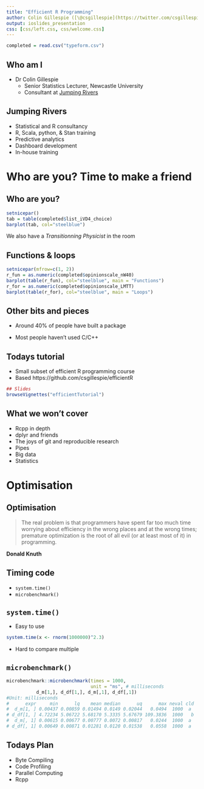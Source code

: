 ```yaml
---
title: "Efficient R Programming"
author: Colin Gillespie ([\@csgillespie](https://twitter.com/csgillespie))
output: ioslides_presentation
css: [css/left.css, css/welcome.css]
---
```

<!--
%\VignetteEngine{knitr::rmarkdown}
%\VignetteIndexEntry{Slides: Welcome}
-->

```r
completed = read.csv("typeform.csv")
```

## Who am I

  * Dr Colin Gillespie
    * Senior Statistics Lecturer, Newcastle University
    * Consultant at [Jumping Rivers](jumpingerivers.com)

## Jumping Rivers

  * Statistical and R consultancy
  * R, Scala, python, & Stan training
  * Predictive analytics
  * Dashboard development
  * In-house training
  
# Who are you? Time to make a friend

## Who are you?

```r
setnicepar()
tab = table(completed$list_iVD4_choice)
barplot(tab, col="steelblue")
```
We also have a _Transitionning Physicist_ in the room

## Functions & loops

```r
setnicepar(mfrow=c(1, 2))
r_fun = as.numeric(completed$opinionscale_nW40)
barplot(table(r_fun), col="steelblue", main = "Functions")
r_for = as.numeric(completed$opinionscale_LMTT)
barplot(table(r_for), col="steelblue", main = "Loops")
```


## Other bits and pieces

  * Around 40% of people have built a package

  * Most people haven't used C/C++





## Todays tutorial

  * Small subset of efficient R programming course
  * Based https://github.com/csgillespie/efficientR

```r
## Slides
browseVignettes("efficientTutorial")
```

## What we won't cover

 * Rcpp in depth
 * dplyr and friends
 * The joys of git and reproducible research
 * Pipes
 * Big data
 * Statistics


# Optimisation
## Optimisation

> The real problem is that programmers have spent far too much time worrying about
efficiency in the wrong places and at the wrong times; premature optimization is the
root of all evil (or at least most of it) in programming.

__Donald Knuth__

## Timing code

  * `system.time()`
  * `microbenchmark()`

##  `system.time()`

  * Easy to use

```r
system.time(x <- rnorm(1000000)^2.3)
```

  * Hard to compare multiple 

##  `microbenchmark()`

```r
microbenchmark::microbenchmark(times = 1000, 
                               unit = "ms", # milliseconds
           d_m[1,], d_df[1,], d_m[,1], d_df[,1])
#Unit: milliseconds
#      expr     min      lq    mean median      uq      max neval cld
#  d_m[1, ] 0.00437 0.00859 0.01494 0.0149 0.02044   0.0494  1000  a 
# d_df[1, ] 4.72234 5.06722 5.68170 5.3335 5.67679 109.3836  1000   b
#  d_m[, 1] 0.00615 0.00677 0.00777 0.0072 0.00817   0.0244  1000  a 
# d_df[, 1] 0.00649 0.00871 0.01281 0.0120 0.01538   0.0558  1000  a 
```

## Todays Plan

  * Byte Compiling
  * Code Profiling
  * Parallel Computing
  * Rcpp











